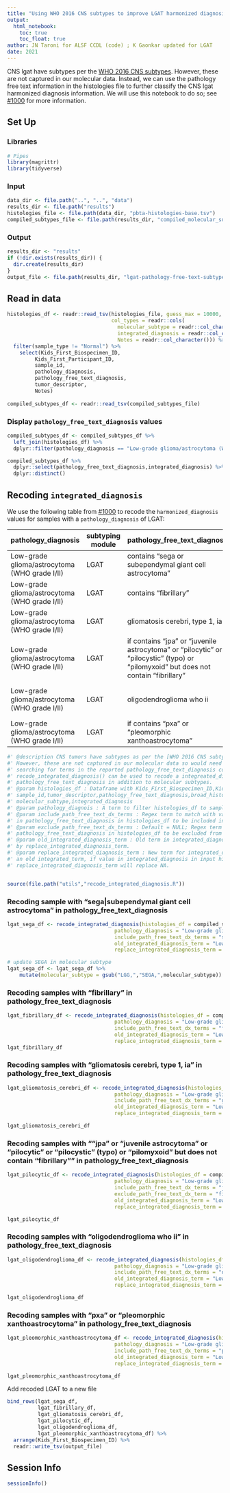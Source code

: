 ```yaml
---
title: "Using WHO 2016 CNS subtypes to improve LGAT harmonized diagnosis"
output: 
  html_notebook:
    toc: true
    toc_float: true
author: JN Taroni for ALSF CCDL (code) ; K Gaonkar updated for LGAT
date: 2021
---
```


CNS lgat have subtypes per the [WHO 2016 CNS subtypes](https://link.springer.com/content/pdf/10.1007/s00401-016-1545-1.pdf). 
However, these are not captured in our molecular data.
Instead, we can use the pathology free text information in the histologies file to further classify the CNS lgat harmonized diagnosis information.
We will use this notebook to do so; see [#1000](https://github.com/AlexsLemonade/OpenPBTA-analysis/issues/1000) for more information.

## Set Up

### Libraries

```r
# Pipes
library(magrittr)
library(tidyverse)
```

### Input

```r
data_dir <- file.path("..", "..", "data")
results_dir <- file.path("results")
histologies_file <- file.path(data_dir, "pbta-histologies-base.tsv")
compiled_subtypes_file <- file.path(results_dir, "compiled_molecular_subtypes.tsv")
```

### Output

```r
results_dir <- "results"
if (!dir.exists(results_dir)) {
  dir.create(results_dir)
}
output_file <- file.path(results_dir, "lgat-pathology-free-text-subtypes.tsv")
```

## Read in data

```r
histologies_df <- readr::read_tsv(histologies_file, guess_max = 10000,
                                  col_types = readr::cols(
                                    molecular_subtype = readr::col_character(),
                                    integrated_diagnosis = readr::col_character(),
                                    Notes = readr::col_character())) %>%
  filter(sample_type != "Normal") %>%
    select(Kids_First_Biospecimen_ID,
         Kids_First_Participant_ID,
         sample_id, 
         pathology_diagnosis,
         pathology_free_text_diagnosis,
         tumor_descriptor,
         Notes) 
  
compiled_subtypes_df <- readr::read_tsv(compiled_subtypes_file)
```

### Display `pathology_free_text_diagnosis` values

```r
compiled_subtypes_df <- compiled_subtypes_df %>%
  left_join(histologies_df) %>%
  dplyr::filter(pathology_diagnosis == "Low-grade glioma/astrocytoma (WHO grade I/II)") 

compiled_subtypes_df %>%
  dplyr::select(pathology_free_text_diagnosis,integrated_diagnosis) %>%
  dplyr::distinct()
```

## Recoding `integrated_diagnosis` 

We use the following table from [#1000](https://github.com/AlexsLemonade/OpenPBTA-analysis/issues/1000) to recode the `harmonized_diagnosis` values for samples with a `pathology_diagnosis` of LGAT:

pathology_diagnosis | subtyping module | pathology_free_text_diagnosis | broad_histology | short_histology | integrated_diagnosis
-- | -- | -- | -- | -- | --
Low-grade glioma/astrocytoma (WHO grade I/II) | LGAT | contains "sega or subependymal giant cell astrocytoma" | Low grade astrocytic tumor | LGAT | Subependymal Giant Cell Astrocytoma, `molecular_subtype`
Low-grade glioma/astrocytoma (WHO grade I/II) | LGAT | contains "fibrillary" | Low grade astrocytic tumor | LGAT | Diffuse fibrillary astrocytoma, `molecular_subtype`
Low-grade glioma/astrocytoma (WHO grade I/II) | LGAT | gliomatosis cerebri, type 1, ia | Low grade astrocytic tumor | LGAT | Gliomatosis cerebri, `molecular_subtype`
Low-grade glioma/astrocytoma (WHO grade I/II) | LGAT | if contains "jpa" or "juvenile astrocytoma" or "pilocytic" or "pilocystic" (typo) or "pilomyxoid" but does not contain "fibrillary" | Low grade astrocytic tumor | LGAT | Pilocytic astrocytoma, `molecular_subtype`
Low-grade glioma/astrocytoma (WHO grade I/II) | LGAT | oligodendroglioma who ii | Diffuse astrocytic and oligodendroglial tumor | Oligodendroglioma | Oligodendroglioma, `molecular_subtype`
Low-grade glioma/astrocytoma (WHO grade I/II) | LGAT | if contains "pxa" or "pleomorphic xanthoastrocytoma" | Low grade astrocytic tumor | LGAT | Pleomorphic xanthoastrocytoma, `molecular_subtype`

```r

#' @description CNS tumors have subtypes as per the [WHO 2016 CNS subtypes](https://link.springer.com/content/pdf/10.1007/s00401-016-1545-1.pdf). 
#' However, these are not captured in our molecular data so would need to be updated by
#' searching for terms in the reported pathology_free_text_diagnosis column in OpenPBTA histology file.
#' recode_integrated_diagnosis() can be used to recode a integreated_diagnosis based on the
#' pathology_free_text_diagnosis in addition to molecular subtypes.
#' @param histologies_df : Dataframe with Kids_First_Biospecimen_ID,Kids_First_Participant_ID,
#' sample_id,tumor_descriptor,pathology_free_text_diagnosis,broad_histology,short_histology,
#' molecular_subtype,integrated_diagnosis
#' @param pathology_diagnois : A term to filter histologies_df to samples that will be recoded
#' @param include_path_free_text_dx_terms : Regex term to match with values 
#' in pathology_free_text_diagnosis in histologies_df to be included in the recoding analysis
#' @param exclude_path_free_text_dx_terms : Default = NULL; Regex term to match with values in 
#' pathology_free_text_diagnosis in histologies_df to be excluded from the recoding analysis
#' @param old_integrated_diagnosis_term : Old term in integrated_diagnosis that should be replaced 
#' by replace_integrated_diagnosis_term.
#' @param replace_integrated_diagnosis_term : New term for integrated_diagnosis that will replace 
#' an old integrated_term, if value in integrated_diagnosis in input histologies_df is NA then 
#' replace_integrated_diagnosis_term will replace NA.


source(file.path("utils","recode_integrated_diagnosis.R"))

```

### Recoding sample with "sega|subependymal giant cell astrocytoma" in pathology_free_text_diagnosis

```r

lgat_sega_df <- recode_integrated_diagnosis(histologies_df = compiled_subtypes_df,
                                   pathology_diagnosis = "Low-grade glioma/astrocytoma (WHO grade I/II)",
                                   include_path_free_text_dx_terms = "sega|subependymal giant cell astrocytoma",
                                   old_integrated_diagnosis_term = "Low-grade glioma/astrocytoma",
                                   replace_integrated_diagnosis_term = "Subependymal Giant Cell Astrocytoma")

# update SEGA in molecular subtype
lgat_sega_df <- lgat_sega_df %>%
    mutate(molecular_subtype = gsub("LGG,","SEGA,",molecular_subtype)) 
```

### Recoding samples with "fibrillary" in pathology_free_text_diagnosis

```r
lgat_fibrillary_df <- recode_integrated_diagnosis(histologies_df = compiled_subtypes_df,
                                   pathology_diagnosis = "Low-grade glioma/astrocytoma (WHO grade I/II)",
                                   include_path_free_text_dx_terms = "fibrillary",
                                   old_integrated_diagnosis_term = "Low-grade glioma/astrocytoma",
                                   replace_integrated_diagnosis_term = "Diffuse fibrillary astrocytoma")
lgat_fibrillary_df
```


### Recoding samples with "gliomatosis cerebri, type 1, ia" in pathology_free_text_diagnosis
```r
lgat_gliomatosis_cerebri_df <- recode_integrated_diagnosis(histologies_df = compiled_subtypes_df,
                                   pathology_diagnosis = "Low-grade glioma/astrocytoma (WHO grade I/II)",
                                   include_path_free_text_dx_terms = "gliomatosis cerebri, type 1, ia",
                                   old_integrated_diagnosis_term = "Low-grade glioma/astrocytoma",
                                   replace_integrated_diagnosis_term = "Gliomatosis cerebri")

lgat_gliomatosis_cerebri_df
```

### Recoding samples with ""jpa" or "juvenile astrocytoma" or "pilocytic" or "pilocystic" (typo) or "pilomyxoid" but does not contain "fibrillary"" in pathology_free_text_diagnosis
```r
lgat_pilocytic_df <- recode_integrated_diagnosis(histologies_df = compiled_subtypes_df,
                                   pathology_diagnosis = "Low-grade glioma/astrocytoma (WHO grade I/II)",
                                   include_path_free_text_dx_terms = "jpa|juvenile astrocytoma|juvenile astocytoma|pilocytic|pilocystic|pilocytioc|pilomyxoid|piloxymoid",
                                   exclude_path_free_text_dx_term = "fibrillary",
                                   old_integrated_diagnosis_term = "Low-grade glioma/astrocytoma",
                                   replace_integrated_diagnosis_term = "Pilocytic astrocytoma")

lgat_pilocytic_df
```


### Recoding samples with "oligodendroglioma who ii" in pathology_free_text_diagnosis
```r
lgat_oligodendroglioma_df <- recode_integrated_diagnosis(histologies_df = compiled_subtypes_df,
                                   pathology_diagnosis = "Low-grade glioma/astrocytoma (WHO grade I/II)",
                                   include_path_free_text_dx_terms = "oligodendroglioma who ii",
                                   old_integrated_diagnosis_term = "Low-grade glioma/astrocytoma",
                                   replace_integrated_diagnosis_term = "Oligodendroglioma")

lgat_oligodendroglioma_df
```

### Recoding samples with "pxa" or "pleomorphic xanthoastrocytoma" in pathology_free_text_diagnosis
```r
lgat_pleomorphic_xanthoastrocytoma_df <- recode_integrated_diagnosis(histologies_df = compiled_subtypes_df,
                                   pathology_diagnosis = "Low-grade glioma/astrocytoma (WHO grade I/II)",
                                   include_path_free_text_dx_terms = "pleomorphic xanthroastrocytoma|pleomorphic xantoastrocytoma|pleomorphic xanthoastrocytoma|pxa",
                                   old_integrated_diagnosis_term = "Low-grade glioma/astrocytoma",
                                   replace_integrated_diagnosis_term = "Pleomorphic xanthoastrocytoma")

lgat_pleomorphic_xanthoastrocytoma_df
```


Add recoded LGAT to a new file

```r
bind_rows(lgat_sega_df,
          lgat_fibrillary_df,
          lgat_gliomatosis_cerebri_df,
          lgat_pilocytic_df,
          lgat_oligodendroglioma_df,
          lgat_pleomorphic_xanthoastrocytoma_df) %>%
  arrange(Kids_First_Biospecimen_ID) %>%
  readr::write_tsv(output_file)
```

## Session Info

```r
sessionInfo()
```